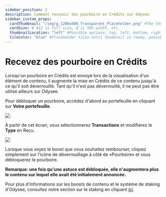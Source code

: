 ```yaml
---
sidebar_position: 2
description: Comment recevoir des pourboire en Crédits sur Odysee.
sidebar_custom_props:
  cardThumbnail: "/img/g_1200x600_Transparent_Placeholder.png" #The thumbnail on the category card.
  cardSize: 6 #12 is full size, 6 is 50% width, etc.
  thumbnailLocation: "left" #Possible options: top, left, bottom, right, none
  tileColor: "blue" #Placeholder tiles until thumbnail is ready, possible options: blue, cream, darkpurple, lightpurple, mauve, orange, pink, none
---
```


# Recevez des pourboire en Crédits

Lorsqu'un pourboire en Crédits est envoyé lors de la visualisation d'un élément de contenu, il augmente la mise en Crédits de ce contenu jusqu'à ce qu'il soit déverrouillé. Tant qu'il n'est pas déverrouillé, il ne peut pas être utilisé ailleurs sur Odysee.

Pour débloquer un pourboire, accédez d'abord au portefeuille en cliquant sur **Votre portefeuille**.

![](/img/en/category-wallet1.png)

À partir de cet écran, vous sélectionnerez **Transactions** et modifierez le **Type** en Reçu.

![](/img/en/odysee-monetization9.png)

Lorsque vous voyez le boost que vous souhaitez rembourser, cliquez simplement sur l'icône de déverrouillage à côté de «Pourboire» et vous débloquerez le pourboire.

**Remarque: une fois qu'une astuce est débloquée, elle n'augmentera plus le contenu sur lequel elle avait été initialement annoncée.**

Pour plus d'informations sur les boosts de contenu et le système de staking d'Odysee, consultez notre section sur le staking en cliquant [ici](https://help.odysee.tv/fr/category-blockchain/category-staking/naming).